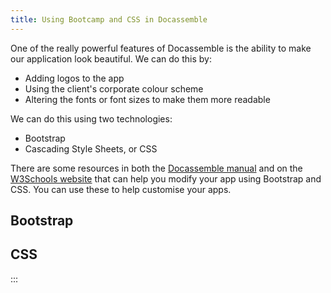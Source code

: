 ```yaml
---
title: Using Bootcamp and CSS in Docassemble
---
```

One of the really powerful features of Docassemble is the ability to make our application look beautiful. We can do this by:

* Adding logos to the app
* Using the client's corporate colour scheme
* Altering the fonts or font sizes to make them more readable

We can do this using two technologies:

* Bootstrap
* Cascading Style Sheets, or CSS 

There are some resources in both the [Docassemble manual](https://docassemble.org/docs/ui.html) and on the [W3Schools website](https://www.w3schools.com/css/) that can help you modify your app using Bootstrap and CSS. You can use these to help customise your apps.

## Bootstrap

## CSS

:::